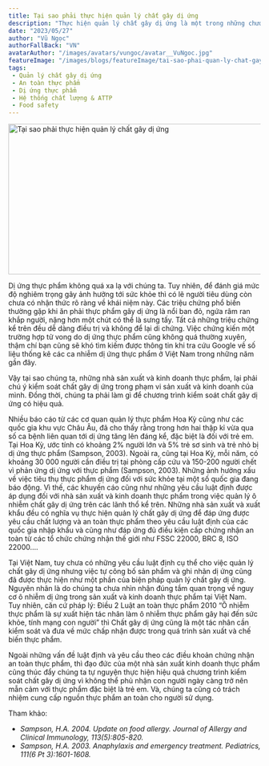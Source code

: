 ```yaml
---
title: Tại sao phải thực hiện quản lý chất gây dị ứng
description: "Thực hiện quản lý chất gây dị ứng là một trong những chương trình bắt buộc để tối ưu hiệu quả của hệ thống quản lý an toàn thực phẩm. Đồng thời, những nhà kinh doanh sản xuất thực phẩm cũng có trách nhiệm cung cấp nguồn thực phẩm an toàn cho người sử dụng."
date: "2023/05/27"
author: "Vũ Ngọc" 
authorFallBack: "VN"
avatarAuthor: "/images/avatars/vungoc/avatar__VuNgoc.jpg"
featureImage: "/images/blogs/featureImage/tai-sao-phai-quan-ly-chat-gay-di-ung.jpg"
tags:  
 - Quản lý chất gây dị ứng 
 - An toàn thực phẩm 
 - Dị ứng thực phẩm 
 - Hệ thống chất lượng & ATTP  
 - Food safety 
---
```


<DivCenter>
<Image src="/images/blogs/featureImage/tai-sao-phai-quan-ly-chat-gay-di-ung.jpg" 
width="700" 
height="300" 
alt="Tại sao phải thực hiện quản lý chất gây dị ứng" 
className="rounded-lg !mb-0"/>
</DivCenter>

Dị ứng thực phẩm không quá xa lạ với chúng ta. Tuy nhiên, để đánh giá mức độ nghiêm trọng gây ảnh hưởng tới sức khỏe thì có lẽ người tiêu dùng còn chưa có nhận thức rõ ràng về khái niệm này. Các triệu chứng phổ biến thường gặp khi ăn phải thực phẩm gây dị ứng là nổi ban đỏ, ngứa râm ran khắp người, nặng hơn một chút có thể là sưng tấy. Tất cả những triệu chứng kể trên đều dễ dàng điều trị và không để lại di chứng. Việc chứng kiến một trường hợp tử vong do dị ứng thực phẩm cũng không quá thường xuyên, thậm chí bạn cũng sẽ khó tìm kiếm được thông tin khi tra cứu Google về số liệu thống kê các ca nhiễm dị ứng thực phẩm ở Việt Nam trong những năm gần đây. 

Vậy tại sao chúng ta, những nhà sản xuất và kinh doanh thực phẩm, lại phải chú ý kiểm soát chất gây dị ứng trong phạm vi sản xuất và kinh doanh của mình. Đồng thời, chúng ta phải làm gì để chương trình kiểm soát chất gây dị ứng có hiệu quả. 

Nhiều báo cáo từ các cơ quan quản lý thực phẩm Hoa Kỳ cũng như các quốc gia khu vực Châu Âu, đã cho thấy rằng trong hơn hai thập kỉ vừa qua số ca bệnh liên quan tới dị ứng tăng lên đáng kể, đặc biệt là đối với trẻ em. Tại Hoa Kỳ, ước tính có khoảng 2% người lớn và 5% trẻ sơ sinh và trẻ nhỏ bị dị ứng thực phẩm (Sampson, 2003). Ngoài ra, cũng tại Hoa Kỳ, mỗi năm, có khoảng 30 000 người cần điều trị tại phòng cấp cứu và 150-200 người chết vì phản ứng dị ứng với thực phẩm (Sampson, 2003). Những ảnh hưởng xấu về việc tiêu thụ thực phẩm dị ứng đối với sức khỏe tại một số quốc gia đang báo động. Vì thế, các khuyến cáo cũng như những yêu cầu luật định được áp dụng đối với nhà sản xuất và kinh doanh thực phẩm trong việc quản lý ô nhiễm chất gây dị ứng trên các lãnh thổ kể trên. Những nhà sản xuất và xuất khẩu đều có nghĩa vụ thực hiện quản lý chất gây dị ứng để đáp ứng được yêu cầu chất lượng và an toàn thực phẩm theo yêu cầu luật định của các quốc gia nhập khẩu và cũng như đáp ứng đủ điều kiện cấp chứng nhận an toàn từ các tổ chức chứng nhận thế giới như FSSC 22000, BRC 8, ISO 22000….  

Tại Việt Nam, tuy chưa có những yêu cầu luật định cụ thể cho việc quản lý chất gây dị ứng nhưng việc tự công bố sản phẩm và ghi nhãn dị ứng cũng đã được thực hiện như một phần của biện pháp quản lý chất gây dị ứng. Nguyên nhân là do chúng ta chưa nhìn nhận đúng tầm quan trọng về nguy cơ ô nhiễm dị ứng trong sản xuất và kinh doanh thực phẩm tại Việt Nam. Tuy nhiên, căn cứ pháp lý: Điều 2 Luật an toàn thực phẩm 2010 “Ô nhiễm thực phẩm là sự xuất hiện tác nhân làm ô nhiễm thực phẩm gây hại đến sức khỏe, tính mạng con người” thì Chất gây dị ứng cũng là một tác nhân cần kiểm soát và đưa về mức chấp nhận được trong quá trình sản xuất và chế biến thực phẩm.  

Ngoài những vấn đề luật định và yêu cầu theo các điều khoản chứng nhận an toàn thực phẩm, thì đạo đức của một nhà sản xuất kinh doanh thực phẩm cũng thúc đẩy chúng ta tự nguyện thực hiện hiệu quả chương trình kiểm soát chất gây dị ứng vì không thể phủ nhận con người ngày càng trở nên mẫn cảm với thực phẩm đặc biệt là trẻ em. Và, chúng ta cũng có trách nhiệm cung cấp nguồn thực phẩm an toàn cho người sử dụng.  

Tham khảo: 
- *Sampson, H.A. 2004. Update on food allergy. Journal of Allergy and Clinical Immunology, 113(5):805-820.* 
- *Sampson, H.A. 2003. Anaphylaxis and emergency treatment. Pediatrics, 111(6 Pt 3):1601-1608.* 